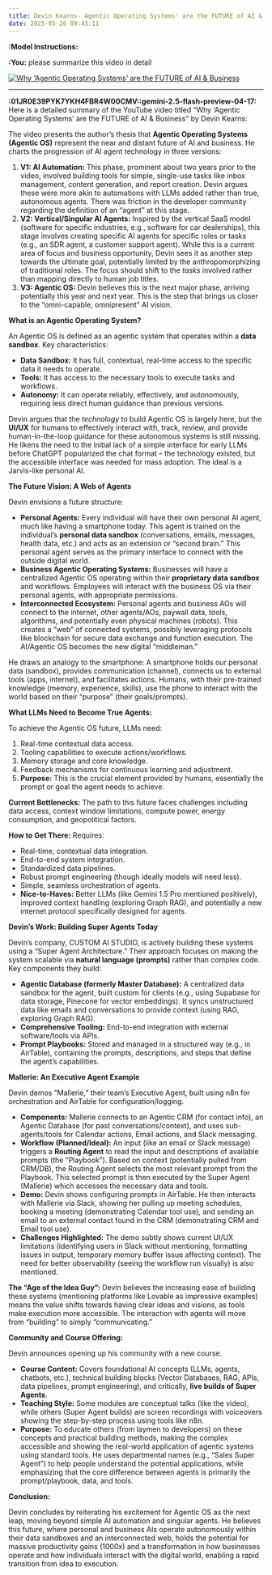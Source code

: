 ```yaml
---
title: Devin Kearns- Agentic Operating Systems' are the FUTURE of AI & Business
date: 2025-05-26 09:43:11
---
```

**:Model Instructions:** 


  
**:You:** please summarize this video in detail

[![Why 'Agentic Operating Systems' are the FUTURE of AI & Business](https://i.ytimg.com/vi/CxDjIeINGQk/maxresdefault.jpg)](https://www.youtube.com/watch?v=CxDjIeINGQk)

---

**:01JR0E39PYK7YKH4FBR4W00CMV::gemini-2.5-flash-preview-04-17:** Here is a detailed summary of the YouTube video titled "Why 'Agentic Operating Systems' are the FUTURE of AI & Business" by Devin Kearns:

The video presents the author's thesis that **Agentic Operating Systems (Agentic OS)** represent the near and distant future of AI and business. He charts the progression of AI agent technology in three versions:

1.  **V1: AI Automation:** This phase, prominent about two years prior to the video, involved building tools for simple, single-use tasks like inbox management, content generation, and report creation. Devin argues these were more akin to automations with LLMs added rather than true, autonomous agents. There was friction in the developer community regarding the definition of an "agent" at this stage.
2.  **V2: Vertical/Singular AI Agents:** Inspired by the vertical SaaS model (software for specific industries, e.g., software for car dealerships), this stage involves creating specific AI agents for specific roles or tasks (e.g., an SDR agent, a customer support agent). While this is a current area of focus and business opportunity, Devin sees it as another step towards the ultimate goal, potentially limited by the anthropomorphizing of traditional roles. The focus should shift to the *tasks* involved rather than mapping directly to human job titles.
3.  **V3: Agentic OS:** Devin believes this is the next major phase, arriving potentially this year and next year. This is the step that brings us closer to the "omni-capable, omnipresent" AI vision.

**What is an Agentic Operating System?**

An Agentic OS is defined as an agentic system that operates within a **data sandbox**. Key characteristics:

*   **Data Sandbox:** It has full, contextual, real-time access to the specific data it needs to operate.
*   **Tools:** It has access to the necessary tools to execute tasks and workflows.
*   **Autonomy:** It can operate reliably, effectively, and autonomously, requiring less direct human guidance than previous versions.

Devin argues that the *technology* to build Agentic OS is largely here, but the **UI/UX** for humans to effectively interact with, track, review, and provide human-in-the-loop guidance for these autonomous systems is still missing. He likens the need to the initial lack of a simple interface for early LLMs before ChatGPT popularized the chat format – the technology existed, but the accessible interface was needed for mass adoption. The ideal is a Jarvis-like personal AI.

**The Future Vision: A Web of Agents**

Devin envisions a future structure:

*   **Personal Agents:** Every individual will have their own personal AI agent, much like having a smartphone today. This agent is trained on the individual's **personal data sandbox** (conversations, emails, messages, health data, etc.) and acts as an extension or "second brain." This personal agent serves as the primary interface to connect with the outside digital world.
*   **Business Agentic Operating Systems:** Businesses will have a centralized Agentic OS operating within their **proprietary data sandbox** and workflows. Employees will interact with the business OS via their personal agents, with appropriate permissions.
*   **Interconnected Ecosystem:** Personal agents and business AOs will connect to the internet, other agents/AOs, paywall data, tools, algorithms, and potentially even physical machines (robots). This creates a "web" of connected systems, possibly leveraging protocols like blockchain for secure data exchange and function execution. The AI/Agentic OS becomes the new digital "middleman."

He draws an analogy to the smartphone: A smartphone holds our personal data (sandbox), provides communication (channel), connects us to external tools (apps, internet), and facilitates actions. Humans, with their pre-trained knowledge (memory, experience, skills), use the phone to interact with the world based on their "purpose" (their goals/prompts).

**What LLMs Need to Become True Agents:**

To achieve the Agentic OS future, LLMs need:

1.  Real-time contextual data access.
2.  Tooling capabilities to execute actions/workflows.
3.  Memory storage and core knowledge.
4.  Feedback mechanisms for continuous learning and adjustment.
5.  **Purpose:** This is the crucial element provided by humans, essentially the prompt or goal the agent needs to achieve.

**Current Bottlenecks:** The path to this future faces challenges including data access, context window limitations, compute power, energy consumption, and geopolitical factors.

**How to Get There:** Requires:

*   Real-time, contextual data integration.
*   End-to-end system integration.
*   Standardized data pipelines.
*   Robust prompt engineering (though ideally models will need less).
*   Simple, seamless orchestration of agents.
*   **Nice-to-Haves:** Better LLMs (like Gemini 1.5 Pro mentioned positively), improved context handling (exploring Graph RAG), and potentially a new internet protocol specifically designed for agents.

**Devin's Work: Building Super Agents Today**

Devin's company, CUSTOM AI STUDIO, is actively building these systems using a "Super Agent Architecture." Their approach focuses on making the system scalable via **natural language (prompts)** rather than complex code. Key components they build:

*   **Agentic Database (formerly Master Database):** A centralized data sandbox for the agent, built custom for clients (e.g., using Supabase for data storage, Pinecone for vector embeddings). It syncs unstructured data like emails and conversations to provide context (using RAG, exploring Graph RAG).
*   **Comprehensive Tooling:** End-to-end integration with external software/tools via APIs.
*   **Prompt Playbooks:** Stored and managed in a structured way (e.g., in AirTable), containing the prompts, descriptions, and steps that define the agent's capabilities.

**Mallerie: An Executive Agent Example**

Devin demos "Mallerie," their team's Executive Agent, built using n8n for orchestration and AirTable for configuration/logging.

*   **Components:** Mallerie connects to an Agentic CRM (for contact info), an Agentic Database (for past conversations/context), and uses sub-agents/tools for Calendar actions, Email actions, and Slack messaging.
*   **Workflow (Planned/Ideal):** An input (like an email or Slack message) triggers a **Routing Agent** to read the input and descriptions of available prompts (the "Playbook"). Based on context (potentially pulled from CRM/DB), the Routing Agent selects the most relevant prompt from the Playbook. This selected prompt is then executed by the Super Agent (Mallerie) which accesses the necessary data and tools.
*   **Demo:** Devin shows configuring prompts in AirTable. He then interacts with Mallerie via Slack, showing her pulling up meeting schedules, booking a meeting (demonstrating Calendar tool use), and sending an email to an external contact found in the CRM (demonstrating CRM and Email tool use).
*   **Challenges Highlighted:** The demo subtly shows current UI/UX limitations (identifying users in Slack without mentioning, formatting issues in output, temporary memory buffer issue affecting context). The need for better observability (seeing the workflow run visually) is also mentioned.

**The "Age of the Idea Guy":** Devin believes the increasing ease of building these systems (mentioning platforms like Lovable as impressive examples) means the value shifts towards having clear ideas and visions, as tools make execution more accessible. The interaction with agents will move from "building" to simply "communicating."

**Community and Course Offering:**

Devin announces opening up his community with a new course.

*   **Course Content:** Covers foundational AI concepts (LLMs, agents, chatbots, etc.), technical building blocks (Vector Databases, RAG, APIs, data pipelines, prompt engineering), and critically, **live builds of Super Agents**.
*   **Teaching Style:** Some modules are conceptual talks (like the video), while others (Super Agent builds) are screen recordings with voiceovers showing the step-by-step process using tools like n8n.
*   **Purpose:** To educate others (from laymen to developers) on these concepts and practical building methods, making the complex accessible and showing the real-world application of agentic systems using standard tools. He uses departmental names (e.g., "Sales Super Agent") to help people understand the potential applications, while emphasizing that the core difference between agents is primarily the prompt/playbook, data, and tools.

**Conclusion:**

Devin concludes by reiterating his excitement for Agentic OS as the next leap, moving beyond simple AI automation and singular agents. He believes this future, where personal and business AIs operate autonomously within their data sandboxes and an interconnected web, holds the potential for massive productivity gains (1000x) and a transformation in how businesses operate and how individuals interact with the digital world, enabling a rapid transition from idea to execution.

